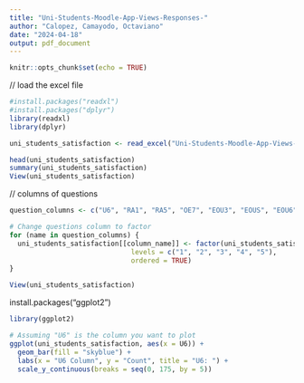 ---
title: "Uni-Students-Moodle-App-Views-Responses-"
author: "Calopez, Camayodo, Octaviano"
date: "2024-04-18"
output: pdf_document
---

```{r setup, include=FALSE}
knitr::opts_chunk$set(echo = TRUE)
```

// load the excel file

```{r}
#install.packages("readxl")
#install.packages("dplyr")
library(readxl)
library(dplyr)

uni_students_satisfaction <- read_excel("Uni-Students-Moodle-App-Views-Responses.xlsx")

head(uni_students_satisfaction)
summary(uni_students_satisfaction)  
View(uni_students_satisfaction)
```

// columns of questions

```{r}

question_columns <- c("U6", "RA1", "RA5", "OE7", "EOU3", "EOUS", "EOU6", "EU4", "A1", "AF1", "AF2", "Affect1", "SN1", "SN2", "SF2", "SF4", "PBC2", "PBC3", "PBC5", "FC3", "SE1", "SE4", "SE6", "SE7", "ANX1", "ANX2", "ANX3", "ANX4", "BI1", "BI2", "BI3")

```

```{r}

# Change questions column to factor
for (name in question_columns) {
  uni_students_satisfaction[[column_name]] <- factor(uni_students_satisfaction[[name]],
                              levels = c("1", "2", "3", "4", "5"),
                              ordered = TRUE)
}

```

```{r}

View(uni_students_satisfaction)

```


install.packages("ggplot2")

```{r}

library(ggplot2)

# Assuming "U6" is the column you want to plot
ggplot(uni_students_satisfaction, aes(x = U6)) +
  geom_bar(fill = "skyblue") +
  labs(x = "U6 Column", y = "Count", title = "U6: ") +
  scale_y_continuous(breaks = seq(0, 175, by = 5))


```


